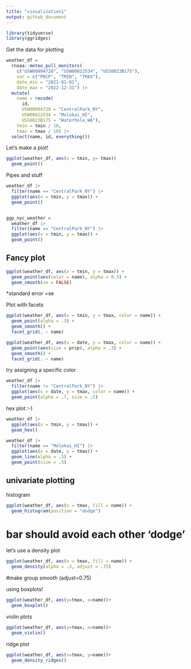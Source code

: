 ```yaml
---
title: "visualization1"
output: github_document
---
```


```r
library(tidyverse)
library(ggridges)
```

Get the data for plotting 

```r
weather_df = 
  rnoaa::meteo_pull_monitors(
    c("USW00094728", "USW00022534", "USS0023B17S"),
    var = c("PRCP", "TMIN", "TMAX"), 
    date_min = "2021-01-01",
    date_max = "2022-12-31") |>
  mutate(
    name = recode(
      id, 
      USW00094728 = "CentralPark_NY", 
      USW00022534 = "Molokai_HI",
      USS0023B17S = "Waterhole_WA"),
    tmin = tmin / 10,
    tmax = tmax / 10) |>
  select(name, id, everything())
```

Let's make a plot!
```r
ggplot(weather_df, aes(x = tmin, y= tmax))
  geom_point()
```


Pipes and stuff

```r
weather_df |> 
  filter(name == "CentralPark_NY") |> 
  ggplot(aes(x = tmin, y = tmax)) + 
  geom_point()


ggp_nyc_weather = 
  weather_df |> 
  filter(name == "CentralPark_NY") |> 
  ggplot(aes(x = tmin, y = tmax)) + 
  geom_point()
```

## Fancy plot

```r
ggplot(weather_df, aes(x = tmin, y = tmax)) + 
  geom_point(aes(color = name), alpha = 0.3) +
  geom_smooth(se = FALSE)
```
*standard error =se

Plot with facets

```r
ggplot(weather_df, aes(x = tmin, y = tmax, color = name)) + 
  geom_point(alpha = .3) + 
  geom_smooth() + 
  facet_grid(. ~ name)
```


```r
ggplot(weather_df, aes(x = date, y = tmax, color = name)) + 
  geom_point(aes(size = prcp), alpha = .3) + 
  geom_smooth() + 
  facet_grid(. ~ name)
```

try assigning a specific color

```r
weather_df |> 
  filter(name != "CentralPark_NY") |> 
  ggplot(aes(x = date, y = tmax, color = name)) + 
  geom_point(alpha = .7, size = .5)
```

hex plot :-)

```r
weather_df |> 
  ggplot(aes(x = tmin, y = tmax)) + 
  geom_hex()
```

```r
weather_df |> 
  filter(name == "Molokai_HI") |> 
  ggplot(aes(x = date, y = tmax)) + 
  geom_line(alpha = .5) + 
  geom_point(size = .5)
```

## univariate plotting

histogram

```r
ggplot(weather_df, aes(x = tmax, fill = name)) + 
  geom_histogram(position = "dodge")
```
# bar should avoid each other 'dodge'
let's use a density plot 

```r
ggplot(weather_df, aes(x = tmax, fill = name)) + 
  geom_density(alpha = .3, adjust = .75)
```
#make group smooth (adjust=0.75)

using boxplots!
```r
ggplot(weather_df, aes(y=tmax, x=name))+
  geom_boxplot()
```

violin plots
```r
ggplot(weather_df, aes(y=tmax, x=name))+
  geom_violin()
```

ridge plot
```r
ggplot(weather_df, aes(x=tmax, y=name))+
  geom_density_ridges()
```



